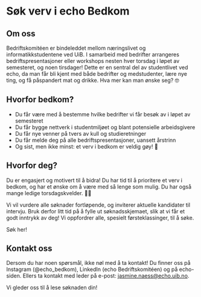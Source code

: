 
# Søk verv i echo Bedkom

## Om oss

Bedriftskomitéen er bindeleddet mellom næringslivet og informatikkstudentene ved UiB. I samarbeid med bedrifter arrangeres bedriftspresentasjoner eller workshops nesten hver torsdag i løpet av semesteret, og noen tirsdager! Dette er en sentral del av studentlivet ved echo, da man får bli kjent med både bedrifter og medstudenter, lære nye ting, og få påspandert mat og drikke. Hva mer kan man ønske seg? 🤓

## Hvorfor bedkom?

- Du får være med å bestemme hvilke bedrifter vi får besøk av i løpet av semesteret
- Du får bygge nettverk i studentmiljøet og blant potensielle arbeidsgivere
- Du får nye venner på tvers av kull og studieretninger
- Du får melde deg på alle bedriftspresentasjoner, uansett årstrinn
- Og sist, men ikke minst: et verv i bedkom er veldig gøy! 🥳

## Hvorfor deg?

Du er engasjert og motivert til å bidra! Du har tid til å prioritere et verv i bedkom, og har et ønske om å være med så lenge som mulig. Du har også mange ledige torsdagskvelder. 💃🏻

Vi vil vurdere alle søknader fortløpende, og inviterer aktuelle kandidater til intervju. Bruk derfor litt tid på å fylle ut søknadsskjemaet, slik at vi får et godt inntrykk av deg! Vi oppfordrer alle, spesielt førsteklassinger, til å søke.

<FancyLink href="/sok/bedkom" className="my-4">
  Søk her!
</FancyLink>

## Kontakt oss

Dersom du har noen spørsmål, ikke nøl med å ta kontakt! Du finner oss på Instagram (@echo_bedkom), LinkedIn (echo Bedriftskomitéen) og på echo-siden. Ellers ta kontakt med leder på e-post: [jasmine.naess@echo.uib.no](mailto:jasmine.naess@echo.uib.no).

Vi gleder oss til å lese søknaden din!
